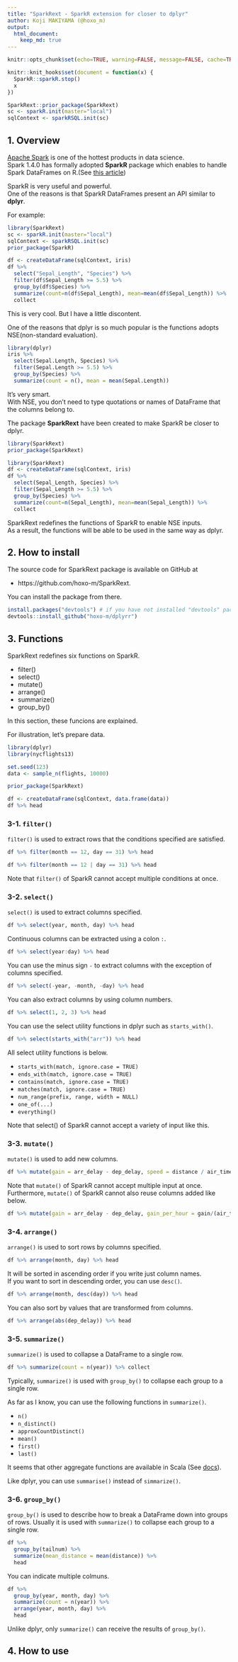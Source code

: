 ```yaml
---
title: "SparkRext - SparkR extension for closer to dplyr"
author: Koji MAKIYAMA (@hoxo_m)
output: 
  html_document:
    keep_md: true
---
```


```r
knitr::opts_chunk$set(echo=TRUE, warning=FALSE, message=FALSE, cache=TRUE, error=TRUE)
```

```r
knitr::knit_hooks$set(document = function(x) {
  SparkR::sparkR.stop()
  x
})
```

```r
SparkRext::prior_package(SparkRext)
sc <- sparkR.init(master="local")
sqlContext <- sparkRSQL.init(sc)
```

## 1. Overview

[Apache Spark](https://spark.apache.org/) is one of the hottest products in data science.  
Spark 1.4.0 has formally adopted **SparkR** package which enables to handle Spark DataFrames on R.(See [this article](http://databricks.com/blog/2015/06/09/announcing-sparkr-r-on-spark.html))

SparkR is very useful and powerful.  
One of the reasons is that SparkR DataFrames present an API similar to **dplyr**.  

For example:

```r
library(SparkRext)
sc <- sparkR.init(master="local")
sqlContext <- sparkRSQL.init(sc)
prior_package(SparkR)
```

```r
df <- createDataFrame(sqlContext, iris)
df %>%
  select("Sepal_Length", "Species") %>%
  filter(df$Sepal_Length >= 5.5) %>%
  group_by(df$Species) %>%
  summarize(count=n(df$Sepal_Length), mean=mean(df$Sepal_Length)) %>%
  collect  
```

This is very cool. But I have a little discontent.

One of the reasons that dplyr is so much popular is the functions adopts NSE(non-standard evaluation).

```r
library(dplyr)
iris %>%
  select(Sepal.Length, Species) %>%
  filter(Sepal.Length >= 5.5) %>%
  group_by(Species) %>%
  summarize(count = n(), mean = mean(Sepal.Length))
```

It's very smart.  
With NSE, you don't need to type quotations or names of DataFrame that the columns belong to.

The package **SparkRext** have been created to make SparkR be closer to dplyr.

```r
library(SparkRext)
prior_package(SparkRext)
```

```r
library(SparkRext)
df <- createDataFrame(sqlContext, iris)
df %>%
  select(Sepal_Length, Species) %>%
  filter(Sepal_Length >= 5.5) %>%
  group_by(Species) %>%
  summarize(count=n(Sepal_Length), mean=mean(Sepal_Length)) %>%
  collect  
```

SparkRext redefines the functions of SparkR to enable NSE inputs.  
As a result, the functions will be able to be used in the same way as dplyr.

## 2. How to install

The source code for SparkRext package is available on GitHub at

- https://github.com/hoxo-m/SparkRext.

You can install the package from there.

```r
install.packages("devtools") # if you have not installed "devtools" package
devtools::install_github("hoxo-m/dplyrr")
```

## 3. Functions

SparkRext redefines six functions on SparkR.

- filter()
- select()
- mutate()
- arrange()
- summarize()
- group_by()

In this section, these funcions are explained.

For illustration, let’s prepare data.

```r
library(dplyr)
library(nycflights13)

set.seed(123)
data <- sample_n(flights, 10000)

prior_package(SparkRext)

df <- createDataFrame(sqlContext, data.frame(data))
df %>% head
```

### 3-1. `filter()`

`filter()` is used to extract rows that the conditions specified are satisfied.

```r
df %>% filter(month == 12, day == 31) %>% head
```

```r
df %>% filter(month == 12 | day == 31) %>% head
```

Note that `filter()` of SparkR cannot accept multiple conditions at once.

### 3-2. `select()`

`select()` is used to extract columns specified.

```r
df %>% select(year, month, day) %>% head
```

Continuous columns can be extracted using a colon `:`.

```r
df %>% select(year:day) %>% head
```

You can use the minus sign `-` to extract columns with the exception of columns specified.

```r
df %>% select(-year, -month, -day) %>% head
```

You can also extract columns by using column numbers.

```r
df %>% select(1, 2, 3) %>% head
```

You can use the select utility functions in dplyr such as `starts_with()`.

```r
df %>% select(starts_with("arr")) %>% head
```

All select utility functions is below.

- `starts_with(match, ignore.case = TRUE)`
- `ends_with(match, ignore.case = TRUE)`
- `contains(match, ignore.case = TRUE)`
- `matches(match, ignore.case = TRUE)`
- `num_range(prefix, range, width = NULL)`
- `one_of(...)`
- `everything()`

Note that select() of SparkR cannot accept a variety of input like this.

### 3-3. `mutate()`

`mutate()` is used to add new columns.

```r
df %>% mutate(gain = arr_delay - dep_delay, speed = distance / air_time * 60) %>% head
```

Note that `mutate()` of SparkR cannot accept multiple input at once.  
Furthermore, `mutate()` of SparkR cannot also reuse columns added like below.

```r
df %>% mutate(gain = arr_delay - dep_delay, gain_per_hour = gain/(air_time/60)) %>% head
```

### 3-4. `arrange()`

`arrange()` is used to sort rows by columns specified.

```r
df %>% arrange(month, day) %>% head
```

It will be sorted in ascending order if you write just column names.  
If you want to sort in descending order, you can use `desc()`.

```r
df %>% arrange(month, desc(day)) %>% head
```

You can also sort by values that are transformed from columns.

```R
df %>% arrange(abs(dep_delay)) %>% head
```

### 3-5. `summarize()`

`summarize()` is used to collapse a DataFrame to a single row.

```r
df %>% summarize(count = n(year)) %>% collect
```

Typically, `summarize()` is used with `group_by()` to collapse each group to a single row.

As far as I know, you can use the following functions in `summarize()`.

- `n()`
- `n_distinct()`
- `approxCountDistinct()`
- `mean()`
- `first()`
- `last()`

It seems that other aggregate functions are available in Scala (See [docs](http://spark.apache.org/docs/1.4.0/api/scala/index.html#org.apache.spark.sql.functions$)).

Like dplyr, you can use `summarise()` instead of `simmarize()`.

### 3-6. `group_by()`

`group_by()` is used to describe how to break a DataFrame down into groups of rows.
Usually it is used with `summarize()` to collapse each group to a single row.

```r
df %>% 
  group_by(tailnum) %>%
  summarize(mean_distance = mean(distance)) %>% 
  head
```

You can indicate multiple colmuns.

```r
df %>% 
  group_by(year, month, day) %>%
  summarize(count = n(year)) %>% 
  arrange(year, month, day) %>%
  head
```

Unlike dplyr, only `summarize()` can receive the results of `group_by()`.

## 4. How to use

